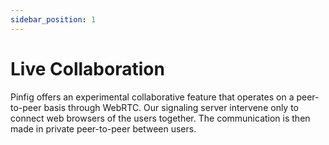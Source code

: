 ```yaml
---
sidebar_position: 1
---
```


# Live Collaboration

Pinfig offers an experimental collaborative feature that operates on a peer-to-peer basis through WebRTC. Our signaling server intervene only to connect web browsers of the users together. The communication is then made in private peer-to-peer between users.
